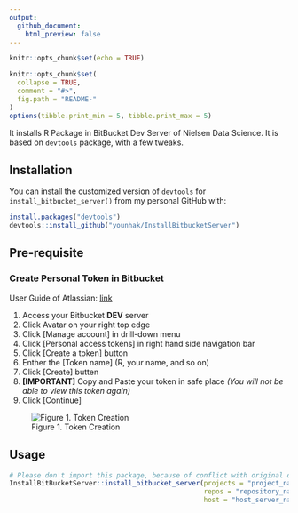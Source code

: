 ```yaml
---
output:
  github_document:
    html_preview: false
---
```


```r
knitr::opts_chunk$set(echo = TRUE)
```

```r
knitr::opts_chunk$set(
  collapse = TRUE,
  comment = "#>",
  fig.path = "README-"
)
options(tibble.print_min = 5, tibble.print_max = 5)
```

It installs R Package in BitBucket Dev Server of Nielsen Data Science. It is based on `devtools` package, with a few tweaks.

## Installation

You can install the customized version of `devtools` for `install_bitbucket_server()` from my personal GitHub with:

``` r
install.packages("devtools")
devtools::install_github("younhak/InstallBitbucketServer")
```

## Pre-requisite

### Create Personal Token in Bitbucket 

User Guide of Atlassian: [link](https://confluence.atlassian.com/bitbucketserver057/personal-access-tokens-945543529.html?utm_campaign=in-app-help&utm_medium=in-app-help&utm_source=stash#Personalaccesstokens-usingpersonalaccesstokens)

1. Access your Bitbucket __DEV__ server
2. Click Avatar on your right top edge
3. Click [Manage account] in drill-down menu
4. Click [Personal access tokens] in right hand side navigation bar
5. Click [Create a token] button
6. Enther the [Token name] (R, your name, and so on)
7. Click [Create] butten
8. __[IMPORTANT]__ Copy and Paste your token in safe place _(You will not be able to view this token again)_
9. Click [Continue]

![Figure 1. Token Creation](man/figures/token.png)

## Usage

```r
# Please don't import this package, because of conflict with original devtools
InstallBitBucketServer::install_bitbucket_server(projects = "project_name", 
                                                 repos = "repository_name", 
                                                 host = "host_server_name")  # host is "https://hostserver.com/bitbucket"
```
